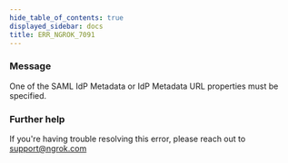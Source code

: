 ```yaml
---
hide_table_of_contents: true
displayed_sidebar: docs
title: ERR_NGROK_7091
---
```


### Message

One of the SAML IdP Metadata or IdP Metadata URL properties must be specified.

### Further help

If you're having trouble resolving this error, please reach out to [support@ngrok.com](mailto:support@ngrok.com?subject=Help%20with%20ERR_NGROK_7091)

